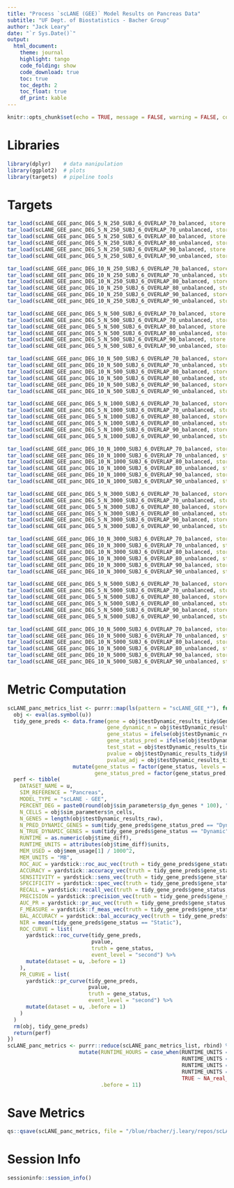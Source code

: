```yaml
---
title: "Process `scLANE (GEE)` Model Results on Pancreas Data"
subtitle: "UF Dept. of Biostatistics - Bacher Group"
author: "Jack Leary" 
date: "`r Sys.Date()`"
output:
  html_document:
    theme: journal
    highlight: tango
    code_folding: show
    code_download: true 
    toc: true 
    toc_depth: 2
    toc_float: true
    df_print: kable
---
```


```r
knitr::opts_chunk$set(echo = TRUE, message = FALSE, warning = FALSE, comment = NA)
```

# Libraries

```r
library(dplyr)    # data manipulation 
library(ggplot2)  # plots
library(targets)  # pipeline tools
```

# Targets

```r
tar_load(scLANE_GEE_panc_DEG_5_N_250_SUBJ_6_OVERLAP_70_balanced, store = "store_scLANE_GEE")
tar_load(scLANE_GEE_panc_DEG_5_N_250_SUBJ_6_OVERLAP_70_unbalanced, store = "store_scLANE_GEE")
tar_load(scLANE_GEE_panc_DEG_5_N_250_SUBJ_6_OVERLAP_80_balanced, store = "store_scLANE_GEE")
tar_load(scLANE_GEE_panc_DEG_5_N_250_SUBJ_6_OVERLAP_80_unbalanced, store = "store_scLANE_GEE")
tar_load(scLANE_GEE_panc_DEG_5_N_250_SUBJ_6_OVERLAP_90_balanced, store = "store_scLANE_GEE")
tar_load(scLANE_GEE_panc_DEG_5_N_250_SUBJ_6_OVERLAP_90_unbalanced, store = "store_scLANE_GEE")

tar_load(scLANE_GEE_panc_DEG_10_N_250_SUBJ_6_OVERLAP_70_balanced, store = "store_scLANE_GEE")
tar_load(scLANE_GEE_panc_DEG_10_N_250_SUBJ_6_OVERLAP_70_unbalanced, store = "store_scLANE_GEE")
tar_load(scLANE_GEE_panc_DEG_10_N_250_SUBJ_6_OVERLAP_80_balanced, store = "store_scLANE_GEE")
tar_load(scLANE_GEE_panc_DEG_10_N_250_SUBJ_6_OVERLAP_80_unbalanced, store = "store_scLANE_GEE")
tar_load(scLANE_GEE_panc_DEG_10_N_250_SUBJ_6_OVERLAP_90_balanced, store = "store_scLANE_GEE")
tar_load(scLANE_GEE_panc_DEG_10_N_250_SUBJ_6_OVERLAP_90_unbalanced, store = "store_scLANE_GEE")

tar_load(scLANE_GEE_panc_DEG_5_N_500_SUBJ_6_OVERLAP_70_balanced, store = "store_scLANE_GEE")
tar_load(scLANE_GEE_panc_DEG_5_N_500_SUBJ_6_OVERLAP_70_unbalanced, store = "store_scLANE_GEE")
tar_load(scLANE_GEE_panc_DEG_5_N_500_SUBJ_6_OVERLAP_80_balanced, store = "store_scLANE_GEE")
tar_load(scLANE_GEE_panc_DEG_5_N_500_SUBJ_6_OVERLAP_80_unbalanced, store = "store_scLANE_GEE")
tar_load(scLANE_GEE_panc_DEG_5_N_500_SUBJ_6_OVERLAP_90_balanced, store = "store_scLANE_GEE")
tar_load(scLANE_GEE_panc_DEG_5_N_500_SUBJ_6_OVERLAP_90_unbalanced, store = "store_scLANE_GEE")

tar_load(scLANE_GEE_panc_DEG_10_N_500_SUBJ_6_OVERLAP_70_balanced, store = "store_scLANE_GEE")
tar_load(scLANE_GEE_panc_DEG_10_N_500_SUBJ_6_OVERLAP_70_unbalanced, store = "store_scLANE_GEE")
tar_load(scLANE_GEE_panc_DEG_10_N_500_SUBJ_6_OVERLAP_80_balanced, store = "store_scLANE_GEE")
tar_load(scLANE_GEE_panc_DEG_10_N_500_SUBJ_6_OVERLAP_80_unbalanced, store = "store_scLANE_GEE")
tar_load(scLANE_GEE_panc_DEG_10_N_500_SUBJ_6_OVERLAP_90_balanced, store = "store_scLANE_GEE")
tar_load(scLANE_GEE_panc_DEG_10_N_500_SUBJ_6_OVERLAP_90_unbalanced, store = "store_scLANE_GEE")

tar_load(scLANE_GEE_panc_DEG_5_N_1000_SUBJ_6_OVERLAP_70_balanced, store = "store_scLANE_GEE")
tar_load(scLANE_GEE_panc_DEG_5_N_1000_SUBJ_6_OVERLAP_70_unbalanced, store = "store_scLANE_GEE")
tar_load(scLANE_GEE_panc_DEG_5_N_1000_SUBJ_6_OVERLAP_80_balanced, store = "store_scLANE_GEE")
tar_load(scLANE_GEE_panc_DEG_5_N_1000_SUBJ_6_OVERLAP_80_unbalanced, store = "store_scLANE_GEE")
tar_load(scLANE_GEE_panc_DEG_5_N_1000_SUBJ_6_OVERLAP_90_balanced, store = "store_scLANE_GEE")
tar_load(scLANE_GEE_panc_DEG_5_N_1000_SUBJ_6_OVERLAP_90_unbalanced, store = "store_scLANE_GEE")

tar_load(scLANE_GEE_panc_DEG_10_N_1000_SUBJ_6_OVERLAP_70_balanced, store = "store_scLANE_GEE")
tar_load(scLANE_GEE_panc_DEG_10_N_1000_SUBJ_6_OVERLAP_70_unbalanced, store = "store_scLANE_GEE")
tar_load(scLANE_GEE_panc_DEG_10_N_1000_SUBJ_6_OVERLAP_80_balanced, store = "store_scLANE_GEE")
tar_load(scLANE_GEE_panc_DEG_10_N_1000_SUBJ_6_OVERLAP_80_unbalanced, store = "store_scLANE_GEE")
tar_load(scLANE_GEE_panc_DEG_10_N_1000_SUBJ_6_OVERLAP_90_balanced, store = "store_scLANE_GEE")
tar_load(scLANE_GEE_panc_DEG_10_N_1000_SUBJ_6_OVERLAP_90_unbalanced, store = "store_scLANE_GEE")

tar_load(scLANE_GEE_panc_DEG_5_N_3000_SUBJ_6_OVERLAP_70_balanced, store = "store_scLANE_GEE")
tar_load(scLANE_GEE_panc_DEG_5_N_3000_SUBJ_6_OVERLAP_70_unbalanced, store = "store_scLANE_GEE")
tar_load(scLANE_GEE_panc_DEG_5_N_3000_SUBJ_6_OVERLAP_80_balanced, store = "store_scLANE_GEE")
tar_load(scLANE_GEE_panc_DEG_5_N_3000_SUBJ_6_OVERLAP_80_unbalanced, store = "store_scLANE_GEE")
tar_load(scLANE_GEE_panc_DEG_5_N_3000_SUBJ_6_OVERLAP_90_balanced, store = "store_scLANE_GEE")
tar_load(scLANE_GEE_panc_DEG_5_N_3000_SUBJ_6_OVERLAP_90_unbalanced, store = "store_scLANE_GEE")

tar_load(scLANE_GEE_panc_DEG_10_N_3000_SUBJ_6_OVERLAP_70_balanced, store = "store_scLANE_GEE")
tar_load(scLANE_GEE_panc_DEG_10_N_3000_SUBJ_6_OVERLAP_70_unbalanced, store = "store_scLANE_GEE")
tar_load(scLANE_GEE_panc_DEG_10_N_3000_SUBJ_6_OVERLAP_80_balanced, store = "store_scLANE_GEE")
tar_load(scLANE_GEE_panc_DEG_10_N_3000_SUBJ_6_OVERLAP_80_unbalanced, store = "store_scLANE_GEE")
tar_load(scLANE_GEE_panc_DEG_10_N_3000_SUBJ_6_OVERLAP_90_balanced, store = "store_scLANE_GEE")
tar_load(scLANE_GEE_panc_DEG_10_N_3000_SUBJ_6_OVERLAP_90_unbalanced, store = "store_scLANE_GEE")

tar_load(scLANE_GEE_panc_DEG_5_N_5000_SUBJ_6_OVERLAP_70_balanced, store = "store_scLANE_GEE")
tar_load(scLANE_GEE_panc_DEG_5_N_5000_SUBJ_6_OVERLAP_70_unbalanced, store = "store_scLANE_GEE")
tar_load(scLANE_GEE_panc_DEG_5_N_5000_SUBJ_6_OVERLAP_80_balanced, store = "store_scLANE_GEE")
tar_load(scLANE_GEE_panc_DEG_5_N_5000_SUBJ_6_OVERLAP_80_unbalanced, store = "store_scLANE_GEE")
tar_load(scLANE_GEE_panc_DEG_5_N_5000_SUBJ_6_OVERLAP_90_balanced, store = "store_scLANE_GEE")
tar_load(scLANE_GEE_panc_DEG_5_N_5000_SUBJ_6_OVERLAP_90_unbalanced, store = "store_scLANE_GEE")

tar_load(scLANE_GEE_panc_DEG_10_N_5000_SUBJ_6_OVERLAP_70_balanced, store = "store_scLANE_GEE")
tar_load(scLANE_GEE_panc_DEG_10_N_5000_SUBJ_6_OVERLAP_70_unbalanced, store = "store_scLANE_GEE")
tar_load(scLANE_GEE_panc_DEG_10_N_5000_SUBJ_6_OVERLAP_80_balanced, store = "store_scLANE_GEE")
tar_load(scLANE_GEE_panc_DEG_10_N_5000_SUBJ_6_OVERLAP_80_unbalanced, store = "store_scLANE_GEE")
tar_load(scLANE_GEE_panc_DEG_10_N_5000_SUBJ_6_OVERLAP_90_balanced, store = "store_scLANE_GEE")
tar_load(scLANE_GEE_panc_DEG_10_N_5000_SUBJ_6_OVERLAP_90_unbalanced, store = "store_scLANE_GEE")
```

# Metric Computation

```r
scLANE_panc_metrics_list <- purrr::map(ls(pattern = "scLANE_GEE_*"), function(u) {
  obj <- eval(as.symbol(u))
  tidy_gene_preds <- data.frame(gene = obj$testDynamic_results_tidy$Gene, 
                                gene_dynamic_n = obj$testDynamic_results_tidy$geneDynamic_n, 
                                gene_status = ifelse(obj$testDynamic_results_tidy$geneDynamic_n > 0, "Dynamic", "Static"),
                                gene_status_pred = ifelse(obj$testDynamic_results_tidy$Gene_Dynamic_Overall == 1, "Dynamic", "Static"), 
                                test_stat = obj$testDynamic_results_tidy$Test_Stat, 
                                pvalue = obj$testDynamic_results_tidy$P_Val, 
                                pvalue_adj = obj$testDynamic_results_tidy$P_Val_Adj) %>% 
                     mutate(gene_status = factor(gene_status, levels = c("Dynamic", "Static")), 
                            gene_status_pred = factor(gene_status_pred, levels = c("Dynamic", "Static")))
  perf <- tibble(
    DATASET_NAME = u, 
    SIM_REFERENCE = "Pancreas", 
    MODEL_TYPE = "scLANE - GEE", 
    PERCENT_DEG = paste0(round(obj$sim_parameters$p_dyn_genes * 100), "%"), 
    N_CELLS = obj$sim_parameters$n_cells, 
    N_GENES = length(obj$testDynamic_results_raw), 
    N_PRED_DYNAMIC_GENES = sum(tidy_gene_preds$gene_status_pred == "Dynamic"), 
    N_TRUE_DYNAMIC_GENES = sum(tidy_gene_preds$gene_status == "Dynamic"), 
    RUNTIME = as.numeric(obj$time_diff), 
    RUNTIME_UNITS = attributes(obj$time_diff)$units, 
    MEM_USED = obj$mem_usage[1] / 1000^2,
    MEM_UNITS = "MB", 
    ROC_AUC = yardstick::roc_auc_vec(truth = tidy_gene_preds$gene_status, estimate = tidy_gene_preds$pvalue, event_level = "second"), 
    ACCURACY = yardstick::accuracy_vec(truth = tidy_gene_preds$gene_status, estimate = tidy_gene_preds$gene_status_pred), 
    SENSITIVITY = yardstick::sens_vec(truth = tidy_gene_preds$gene_status, estimate = tidy_gene_preds$gene_status_pred), 
    SPECIFICITY = yardstick::spec_vec(truth = tidy_gene_preds$gene_status, estimate = tidy_gene_preds$gene_status_pred),
    RECALL = yardstick::recall_vec(truth = tidy_gene_preds$gene_status, estimate = tidy_gene_preds$gene_status_pred),
    PRECISION = yardstick::precision_vec(truth = tidy_gene_preds$gene_status, estimate = tidy_gene_preds$gene_status_pred), 
    AUC_PR = yardstick::pr_auc_vec(truth = tidy_gene_preds$gene_status, estimate = tidy_gene_preds$pvalue, event_level = "second"), 
    F_MEASURE = yardstick::f_meas_vec(truth = tidy_gene_preds$gene_status, estimate = tidy_gene_preds$gene_status_pred), 
    BAL_ACCURACY = yardstick::bal_accuracy_vec(truth = tidy_gene_preds$gene_status, estimate = tidy_gene_preds$gene_status_pred), 
    NIR = mean(tidy_gene_preds$gene_status == "Static"), 
    ROC_CURVE = list(
      yardstick::roc_curve(tidy_gene_preds, 
                           pvalue, 
                           truth = gene_status,
                           event_level = "second") %>% 
      mutate(dataset = u, .before = 1)
    ), 
    PR_CURVE = list(
      yardstick::pr_curve(tidy_gene_preds, 
                          pvalue, 
                          truth = gene_status,
                          event_level = "second") %>% 
      mutate(dataset = u, .before = 1)
    )
  )
  rm(obj, tidy_gene_preds)
  return(perf)
}) 
scLANE_panc_metrics <- purrr::reduce(scLANE_panc_metrics_list, rbind) %>% 
                       mutate(RUNTIME_HOURS = case_when(RUNTIME_UNITS == "secs" ~ RUNTIME / 60^2, 
                                                        RUNTIME_UNITS == "mins" ~ RUNTIME / 60, 
                                                        RUNTIME_UNITS == "hours" ~ RUNTIME, 
                                                        RUNTIME_UNITS == "days" ~ RUNTIME * 24, 
                                                        TRUE ~ NA_real_), 
                              .before = 11)
```

# Save Metrics

```r
qs::qsave(scLANE_panc_metrics, file = "/blue/rbacher/j.leary/repos/scLANE-Simulations/Data/Metrics_scLANE_GEE_Multi_Subject_Pancreas")
```

# Session Info

```r
sessioninfo::session_info()
```
